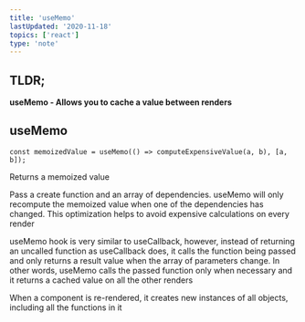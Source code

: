 ```yaml
---
title: 'useMemo'
lastUpdated: '2020-11-18'
topics: ['react']
type: 'note'
---
```


## TLDR;

**useMemo - Allows you to cache a value between renders**

## useMemo

```
const memoizedValue = useMemo(() => computeExpensiveValue(a, b), [a, b]);
```

Returns a memoized value

Pass a create function and an array of dependencies. useMemo will only recompute the memoized value when one of the dependencies has changed. This optimization helps to avoid expensive calculations on every render

useMemo hook is very similar to useCallback, however, instead of returning an uncalled function as useCallback does, it calls the function being passed and only returns a result value when the array of parameters change. In other words, useMemo calls the passed function only when necessary and it returns a cached value on all the other renders

When a component is re-rendered, it creates new instances of all objects, including all the functions in it
